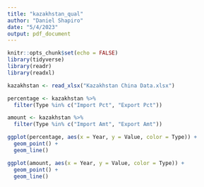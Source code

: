 ```yaml
---
title: "kazakhstan_qual"
author: "Daniel Shapiro"
date: "5/4/2023"
output: pdf_document
---
```


```r
knitr::opts_chunk$set(echo = FALSE)
library(tidyverse)
library(readr)
library(readxl)
```

```r
kazakhstan <- read_xlsx("Kazakhstan China Data.xlsx")
```

```r
percentage <- kazakhstan %>%
  filter(Type %in% c("Import Pct", "Export Pct"))

amount <- kazakhstan %>%
  filter(Type %in% c("Import Amt", "Export Amt"))
```

```r
ggplot(percentage, aes(x = Year, y = Value, color = Type)) +
  geom_point() +
  geom_line()
```

```r
ggplot(amount, aes(x = Year, y = Value, color = Type)) +
  geom_point() +
  geom_line()
```


